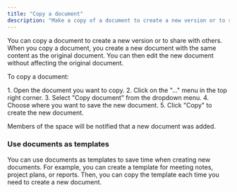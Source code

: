 ```yaml
---
title: "Copy a document"
description: "Make a copy of a document to create a new version or to share with others."
---
```



You can copy a document to create a new version or to share with others. When you copy a 
document, you create a new document with the same content as the original document. 
You can then edit the new document without affecting the original document.

To copy a document:

<Steps>
1. Open the document you want to copy.
2. Click on the "..." menu in the top right corner.
3. Select "Copy document" from the dropdown menu.
4. Choose where you want to save the new document.
5. Click "Copy" to create the new document.
</Steps>

Members of the space will be notified that a new document was added. 

### Use documents as templates

You can use documents as templates to save time when creating new documents. For example, 
you can create a template for meeting notes, project plans, or reports. Then, you can copy 
the template each time you need to create a new document.
